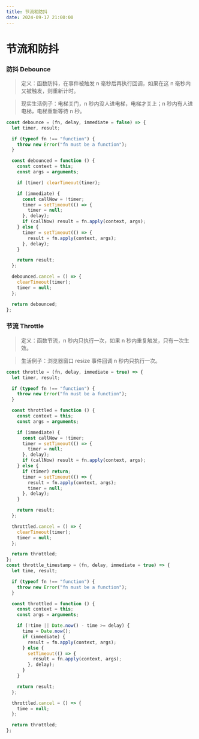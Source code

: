```yaml
---
title: 节流和防抖
date: 2024-09-17 21:00:00
---
```


# 节流和防抖

### 防抖 Debounce

> 定义：函数防抖，在事件被触发 n 毫秒后再执行回调，如果在这 n 毫秒内又被触发，则重新计时。

> 现实生活例子：电梯关门，n 秒内没人进电梯，电梯才关上；n 秒内有人进电梯，电梯重新等待 n 秒。

```javascript
const debounce = (fn, delay, immediate = false) => {
  let timer, result;

  if (typeof fn !== "function") {
    throw new Error("fn must be a function");
  }

  const debounced = function () {
    const context = this;
    const args = arguments;

    if (timer) clearTimeout(timer);

    if (immediate) {
      const callNow = !timer;
      timer = setTimeout(() => {
        timer = null;
      }, delay);
      if (callNow) result = fn.apply(context, args);
    } else {
      timer = setTimeout(() => {
        result = fn.apply(context, args);
      }, delay);
    }

    return result;
  };

  debounced.cancel = () => {
    clearTimeout(timer);
    timer = null;
  };

  return debounced;
};
```

### 节流 Throttle

> 定义：函数节流，n 秒内只执行一次，如果 n 秒内重复触发，只有一次生效。

> 生活例子：浏览器窗口 resize 事件回调 n 秒内只执行一次。

```javascript
const throttle = (fn, delay, immediate = true) => {
  let timer, result;

  if (typeof fn !== "function") {
    throw new Error("fn must be a function");
  }

  const throttled = function () {
    const context = this;
    const args = arguments;

    if (immediate) {
      const callNow = !timer;
      timer = setTimeout(() => {
        timer = null;
      }, delay);
      if (callNow) result = fn.apply(context, args);
    } else {
      if (timer) return;
      timer = setTimeout(() => {
        result = fn.apply(context, args);
        timer = null;
      }, delay);
    }

    return result;
  };

  throttled.cancel = () => {
    clearTimeout(timer);
    timer = null;
  };

  return throttled;
};
const throttle_timestamp = (fn, delay, immediate = true) => {
  let time, result;

  if (typeof fn !== "function") {
    throw new Error("fn must be a function");
  }

  const throttled = function () {
    const context = this;
    const args = arguments;

    if (!time || Date.now() - time >= delay) {
      time = Date.now();
      if (immediate) {
        result = fn.apply(context, args);
      } else {
        setTimeout(() => {
          result = fn.apply(context, args);
        }, delay);
      }
    }

    return result;
  };

  throttled.cancel = () => {
    time = null;
  };

  return throttled;
};
```
